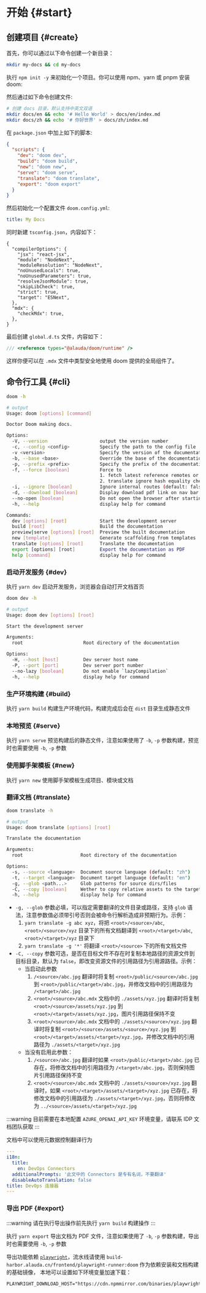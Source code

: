 # 开始 \{#start}

## 创建项目 \{#create}

首先，你可以通过以下命令创建一个新目录：

```bash
mkdir my-docs && cd my-docs
```

执行 `npm init -y` 来初始化一个项目。你可以使用 npm、yarn 或 pnpm 安装 doom:

<PackageManagerTabs command="install -D @alauda/doom typescript" />

然后通过如下命令创建文件:

```bash
# 创建 docs 目录，默认支持中英文双语
mkdir docs/en && echo '# Hello World' > docs/en/index.md
mkdir docs/zh && echo '# 你好世界' > docs/zh/index.md
```

在 `package.json` 中加上如下的脚本:

```json
{
  "scripts": {
    "dev": "doom dev",
    "build": "doom build",
    "new": "doom new",
    "serve": "doom serve",
    "translate": "doom translate",
    "export": "doom export"
  }
}
```

然后初始化一个配置文件 `doom.config.yml`:

```yaml
title: My Docs
```

同时新建 `tsconfig.json`，内容如下：

```jsonc
{
  "compilerOptions": {
    "jsx": "react-jsx",
    "module": "NodeNext",
    "moduleResolution": "NodeNext",
    "noUnusedLocals": true,
    "noUnusedParameters": true,
    "resolveJsonModule": true,
    "skipLibCheck": true,
    "strict": true,
    "target": "ESNext",
  },
  "mdx": {
    "checkMdx": true,
  },
}
```

最后创建 `global.d.ts` 文件，内容如下：

```ts
/// <reference types="@alauda/doom/runtime" />
```

这样你便可以在 `.mdx` 文件中类型安全地使用 doom 提供的全局组件了。

## 命令行工具 \{#cli}

```bash
doom -h

# output
Usage: doom [options] [command]

Doctor Doom making docs.

Options:
  -V, --version                   output the version number
  -c, --config <config>           Specify the path to the config file
  -v <version>                    Specify the version of the documentation
  -b, --base <base>               Override the base of the documentation
  -p, --prefix <prefix>           Specify the prefix of the documentation base
  -f, --force [boolean]           Force to
                                  1. fetch latest reference remotes or scaffolding templates, otherwise use local cache
                                  2. translate ignore hash equality check and original text (default: false)
  -i, --ignore [boolean]          Ignore internal routes (default: false)
  -d, --download [boolean]        Display download pdf link on nav bar (default: false)
  --no-open [boolean]             Do not open the browser after starting the server
  -h, --help                      display help for command

Commands:
  dev [options] [root]            Start the development server
  build [root]                    Build the documentation
  preview|serve [options] [root]  Preview the built documentation
  new [template]                  Generate scaffolding from templates
  translate [options] [root]      Translate the documentation
  export [options] [root]         Export the documentation as PDF
  help [command]                  display help for command
```

### 启动开发服务 \{#dev}

执行 `yarn dev` 启动开发服务，浏览器会自动打开文档首页

```sh
doom dev -h

# output
Usage: doom dev [options] [root]

Start the development server

Arguments:
  root                      Root directory of the documentation

Options:
  -H, --host [host]         Dev server host name
  -P, --port [port]         Dev server port number
  --no-lazy [boolean]       Do not enable `lazyCompilation`
  -h, --help                display help for command
```

### 生产环境构建 \{#build}

执行 `yarn build` 构建生产环境代码，构建完成后会在 `dist` 目录生成静态文件

### 本地预览 \{#serve}

执行 `yarn serve` 预览构建后的静态文件，注意如果使用了 `-b`, `-p` 参数构建，预览时也需要使用 `-b`, `-p` 参数

### 使用脚手架模板 \{#new}

执行 `yarn new` 使用脚手架模板生成项目、模块或文档

### 翻译文档 \{#translate}

```bash
doom translate -h

# output
Usage: doom translate [options] [root]

Translate the documentation

Arguments:
  root                     Root directory of the documentation

Options:
  -s, --source <language>  Document source language (default: "zh")
  -t, --target <language>  Document target language (default: "en")
  -g, --glob <path...>     Glob patterns for source dirs/files
  -C, --copy [boolean]     Wether to copy relative assets to the target directory instead of following links (default: false)
  -h, --help               display help for command
```

- `-g, --glob` 参数必填，可以指定需要翻译的文件目录或路径，支持 `glob` 语法，注意参数值必须带引号否则会被命令行解析造成非预期行为。示例：
  1. `yarn translate -g abc xyz`，将把 `<root>/<source>/abc`, `<root>/<source>/xyz`
     目录下的所有文档翻译到 `<root>/<target>/abc`, `<root>/<target>/xyz` 目录下
  2. `yarn translate -g '*'` 将翻译 `<root>/<source>` 下的所有文档文件
- `-C, --copy` 参数可选，是否在目标文件不存在时复制本地路径的资源文件到目标目录，默认为 `false`，即改变资源文件的引用路径为引用源路径。示例：
  - 当启动此参数
    1. `/<source>/abc.jpg` 翻译时将复制 `<root>/public/<source>/abc.jpg` 到 `<root>/public/<target>/abc.jpg`，并修改文档中的引用路径为 `/<target>/abc.jpg`
    2. `<root>/<source>/abc.mdx` 文档中的 `./assets/xyz.jpg` 翻译时将复制 `<root>/<source>/assets/xyz.jpg` 到 `<root>/<target>/assets/xyz.jpg`，图片引用路径保持不变
    3. `<root>/<source>/abc.mdx` 文档中的 `./assets/<source>/xyz.jpg` 翻译时将复制 `<root>/<source>/assets/<source>/xyz.jpg` 到 `<root>/<target>/assets/<target>/xyz.jpg`，并修改文档中的引用路径为 `./assets/<target>/xyz.jpg`
  - 当没有启用此参数：
    1. `/<source>/abc.jpg` 翻译时如果 `<root>/public/<target>/abc.jpg` 已存在，将修改文档中的引用路径为 `/<target>/abc.jpg`，否则保持图片引用路径保持不变
    2. `<root>/<source>/abc.mdx` 文档中的 `./assets/<source>/xyz.jpg` 翻译时，如果 `<root>/<target>/assets/<target>/xyz.jpg` 已存在，将修改文档中的引用路径为 `./assets/<target>/xyz.jpg`，否则将修改为 `../<source>/assets/<target>/xyz.jpg`

:::warning
目前需要在本地配置 `AZURE_OPENAI_API_KEY` 环境变量，请联系 IDP 文档团队获取
:::

文档中可以使用元数据控制翻译行为

```yaml
---
i18n:
  title:
    en: DevOps Connectors
  additionalPrompts: '此文中的 Connectors 是专有名词，不要翻译'
  disableAutoTranslation: false
title: DevOps 连接器
---
```

### 导出 PDF \{#export}

:::warning
请在执行导出操作前先执行 `yarn build` 构建操作
:::

执行 `yarn export` 导出文档为 PDF 文件，注意如果使用了 `-b`, `-p` 参数构建，导出时也需要使用 `-b`, `-p` 参数

导出功能依赖 [`playwright`](https://playwright.dev)，流水线请使用 `build-harbor.alauda.cn/frontend/playwright-runner:doom` 作为依赖安装和文档构建的基础镜像，
本地可以设置如下环境变量加速下载：

```dotenv title=".env.yarn"
PLAYWRIGHT_DOWNLOAD_HOST="https://cdn.npmmirror.com/binaries/playwright"
```
